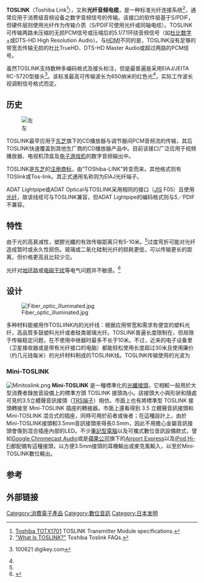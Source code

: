 {{Translating|[[:en:TOSLINK|:en:TOSLINK]]||tpercent=65|time=2017-04-02T04:58:14+00:00}}
{{expand|time=2018-06-11T13:32:51+00:00}}

{{Infobox connector
|name=TOSLINK / EIAJ光纤端子
|image=[[Image:TOS_LINK_clear_cable.jpg|300px]]|caption=配备圆形接头的透明TOSLINK电缆
|type=光学音频接口
|designer=东芝
|design_date=1983
|manufacturer=东芝
|production_date=自1983
|num_pins=1
|hotplug=支援
|external=支援
|audio_signal 数字音比特流（48kHZ/20bits）。依生产厂商不同有不同的比特率。
|data_bit_width=32-bit 音频包
|data_bandwidth=原始 3.1 Mbit/s; 最新 125 Mbit/s
|data_devices=1
|data_style=连续
|cable=光纤, 最长传输距离约{{convert|10|m|abbr=on}}<ref name="length">{{cite web | url = http://www.epanorama.net/documents/audio/spdif.html | title = S/PDIF Interface Document | accessdate = 2009-02-16 | author = epanorama.net | dateformat =  | archive-date = 2009-02-08 | archive-url = https://web.archive.org/web/20090208091418/http://www.epanorama.net/documents/audio/spdif.html | dead-url = no }}</ref>
|physical_connector=JIS F05 (JIS C5974-1993 F05)
}}

'''TOSLINK'''（Toshiba Link<ref name='TOTX1701_spec'>[http://www.semicon.toshiba.co.jp/openb2b/websearch/productDetails.jsp?partKey=TOTX1701%28F%29 Toshiba TOTX1701] {{Wayback|url=http://www.semicon.toshiba.co.jp/openb2b/websearch/productDetails.jsp?partKey=TOTX1701%28F%29 |date=20120305224146 }} TOSLINK Transmitter Module specifications.</ref>），又称'''光纤音频电缆'''，是一种标准光纤连接系统<ref name='toshiba_what_is_toslink'>[http://www.semicon.toshiba.co.jp/eng/product/opto/faq/toslink/answer_toslink01.html "What Is TOSLINK?"] {{Wayback|url=http://www.semicon.toshiba.co.jp/eng/product/opto/faq/toslink/answer_toslink01.html |date=20121104101132 }}  Toshiba Toslink FAQs.</ref>，通常应用于消费级音频设备之数字音频信号的传输。该接口的软件层基于S/PDIF，但硬件层则使用光纤作为传输介质（S/PDIF可使用光纤或同轴电缆）。TOSLINK可传输两路未压缩的无损PCM信号或压缩后的5.1/7.1环绕音频信号（如[[杜比数字|杜比数字+]]或DTS-HD High Resolution Audio）。与[[HDMI|HDMI]]不同的是，TOSLINK没有足够的带宽去传输无损的杜比TrueHD、DTS-HD Master Audio或超过两路的PCM信号。

虽然TOSLINK支持数种多编码格式及接头标注，但是最普遍是采用EIAJ/JEITA RC-5720型接头<ref name="digikey_toshiba">{{cite web|title=Product guide, Fiber-Optic Devices TOSLINK(tm)|url=http://www.digikey.com/Web%20Export/Supplier%20Content/Toshiba_264/PDF/Toshiba_BCE0037_catalog.pdf|accessdate=2017-04-02|archive-date=2016-07-06|archive-url=https://web.archive.org/web/20160706002326/http://www.digikey.com/Web%20Export/Supplier%20Content/Toshiba_264/PDF/Toshiba_BCE0037_catalog.pdf|dead-url=no}} 100621 digikey.com</ref>。该标准最高可传输波长为650纳米的红色光<ref name='TOTX1701_spec'/>，实际工作波长视调制信号格式而定。

== 历史 ==
[[File:TOSLINK.jpg|左]]

TOSLINK最早应用于[[东芝|东芝]]旗下的CD播放器与调节器间PCM音频流的传输，其后TOSLINK快速覆盖到其他生厂商的CD播放器产品中。目前该接口广泛应用于视频播放器、电视机顶盒及[[电子游戏机|电子游戏机]]的数字音频输出中。

TOSLINK是[[东芝|东芝]]的[[注册商标|注册商标]]，由“TOShiba-LINK”转变而来。其他格式则有TOSlink或Tos-link。其正式通用名称则为EIAJ光纤端子。

ADAT Lightpipe或ADAT Optical与TOSLINK采用相同的接口（[[JIS|JIS]] F05）且使用[[光纤|光纤]]，故该线缆可与TOSLINK兼容，但ADAT Lightpipe的编码格式则与S／PDIF不兼容。

== 特性 ==

由于光的高衰减性，塑膠光纖的有效传输距离只有5-10米。<ref name="length"/>过度弯折可能对光纤造成暂时或永久性损伤。玻璃或二氧化硅制光纤的损耗更低，可以传输更长的距离，但价格更高且比较少见。

光纤对[[地环路|地环路]]或[[电磁干扰|电磁干扰]]等电气问题并不敏感。<ref>{{cite web |url=http://www.audioholics.com/education/cables/understanding-digital-interconnects |title=Understanding Digital Interconnects |publisher=Audioholics.com |accessdate=2007-07-12 |author=Joseph D. Cornwall |date=December 31, 2004 |archive-date=2007-06-07 |archive-url=https://web.archive.org/web/20070607154033/http://www.audioholics.com/education/cables/understanding-digital-interconnects |dead-url=no }}</ref>
== 设计 ==
[[Image:Fiber_optic_illuminated.jpg|thumb]]

多种材料能被用作TOSLIINK内的光纤线：根据应用带宽和需求有便宜的{{nowrap|1 mm}}塑料光纤，高品質多鼓塑料光纤或者硅类玻璃光纤。TOSLINK普遍长度限制在{{nowrap|5米}}，但局限于传输稳定问题，在不使用中继器时最多不长于10米。不过，近来的电子设备里（卫星接收器或是带有光纤接口的电脑）都能轻松使用长度超过30米且使用廉价（约几元钱每米）的光纤材料制成的TOSLINK线。TOSLINK传输使用的光波为{{nowrap|650 nm}} {{nowrap|(~461.2 THz)。}}

=== Mini-TOSLINK ===
[[File:Minitoslink.png|thumb]]
'''Mini-TOSLINK''' 是一種標準化的[[光纖接頭|光纖接頭]]，它相較一般用於大型消費者錄放音設備上的標準方頭 TOSLINK 接頭為小。該接頭大小與形狀和隨處可見的3.5立體聲音訊接頭（[[TRS端子|TRS端子]]）相仿。市面上也有將標準型 TOSLINK 接頭轉接至 Mini-TOSLINK 插座的轉接器。市面上還看得到 3.5 立體聲音訊接頭和 Mini-TOSLINK 混合式的插座，同時可用於前者或後者；在這種設計上，由於Mini-TOSLINK接頭較3.5mm音訊接頭來得長0.5mm，因此不用擔心金屬音訊接頭會傷到混合插座內部的LED。不少[[筆記型電腦|筆記型電腦]]以及可攜式數位音訊設備款式，譬如[[Google_Chromecast_Audio|Google Chromecast Audio]]或是[[蘋果公司|蘋果公司]]旗下的[[Airport_Express|Airport Express]]以及[[iPod_Hi-Fi|iPod Hi-Fi]]都配備有這種接頭，以方便3.5mm接頭的耳機輸出或麥克風輸入，以至於Mini-TOSLINK數位輸出。

== 参考 ==
{{Reflist}}
{{常见音视频端子}}
[[Category:消費電子產品|Category:消費電子產品]]
[[Category:數位音訊|Category:數位音訊]]
[[Category:日本发明|Category:日本发明]]

== 外部链接 ==
{{Translation/Ref|en|TOSLINK}}